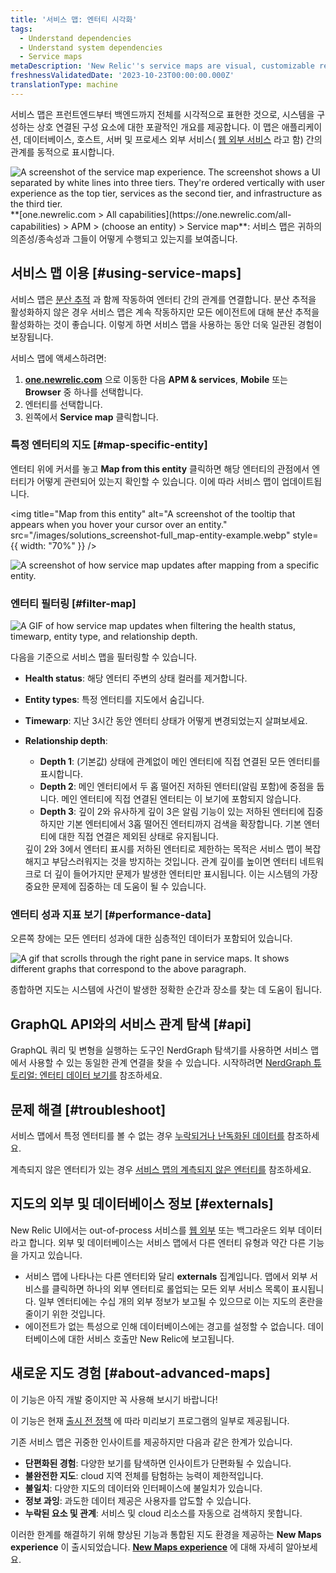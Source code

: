 ```yaml
---
title: '서비스 맵: 엔터티 시각화'
tags:
  - Understand dependencies
  - Understand system dependencies
  - Service maps
metaDescription: 'New Relic''s service maps are visual, customizable representations of your application architecture.'
freshnessValidatedDate: '2023-10-23T00:00:00.000Z'
translationType: machine
---
```


서비스 맵은 프런트엔드부터 백엔드까지 전체를 시각적으로 표현한 것으로, 시스템을 구성하는 상호 연결된 구성 요소에 대한 포괄적인 개요를 제공합니다. 이 맵은 애플리케이션, 데이터베이스, 호스트, 서버 및 프로세스 외부 서비스( [웹 외부 서비스](#externals) 라고 함) 간의 관계를 동적으로 표시합니다.

<img title="Service map experience" alt="A screenshot of the service map experience. The screenshot shows a UI separated by white lines into three tiers. They're ordered vertically with user experience as the top tier, services as the second tier, and infrastructure as the third tier." src="/images/Solutions_screenshot-full_service-map.webp" />

<figcaption>
  <DNT>**[one.newrelic.com &gt; All capabilities](https://one.newrelic.com/all-capabilities) &gt; APM &gt; (choose an entity) &gt; Service map**</DNT>: 서비스 맵은 귀하의 의존성/종속성과 그들이 어떻게 수행되고 있는지를 보여줍니다.
</figcaption>

## 서비스 맵 이용 [#using-service-maps]

서비스 맵은 [분산 추적](/docs/apm/distributed-tracing/getting-started/introduction-distributed-tracing) 과 함께 작동하여 엔터티 간의 관계를 연결합니다. 분산 추적을 활성화하지 않은 경우 서비스 맵은 계속 작동하지만 모든 에이전트에 대해 분산 추적을 활성화하는 것이 좋습니다. 이렇게 하면 서비스 맵을 사용하는 동안 더욱 일관된 경험이 보장됩니다.

서비스 맵에 액세스하려면:

1. <DNT>**[one.newrelic.com](https://one.newrelic.com/all-capabilities)**</DNT> 으로 이동한 다음 <DNT>**APM &amp; services**</DNT>, <DNT>**Mobile**</DNT> 또는 <DNT>**Browser**</DNT> 중 하나를 선택합니다.
2. 엔터티를 선택합니다.
3. 왼쪽에서 <DNT>**Service map**</DNT> 클릭합니다.

### 특정 엔터티의 지도 [#map-specific-entity]

엔터티 위에 커서를 놓고 <DNT>**Map from this entity**</DNT> 클릭하면 해당 엔터티의 관점에서 엔터티가 어떻게 관련되어 있는지 확인할 수 있습니다. 이에 따라 서비스 맵이 업데이트됩니다.

<img title="Map from this entity" alt="A screenshot of the tooltip that appears when you hover your cursor over an entity." src="/images/solutions_screenshot-full_map-entity-example.webp" style={{ width: "70%" }} />

<img title="Example of map from this entity" alt="A screenshot of how service map updates after mapping from a specific entity." src="/images/solutions_screenshot-crop_mapfromthisentityexample.webp" />

### 엔터티 필터링 [#filter-map]

<img title="Search, filter, and explore your entities" alt="A GIF of how service map updates when filtering the health status, timewarp, entity type, and relationship depth." src="/images/solutions_screenshot-full_filter-service-map.gif" />

다음을 기준으로 서비스 맵을 필터링할 수 있습니다.

* <DNT>**Health status**</DNT>: 해당 엔터티 주변의 상태 컬러를 제거합니다.

* <DNT>**Entity types**</DNT>: 특정 엔터티를 지도에서 숨깁니다.

* <DNT>**Timewarp**</DNT>: 지난 3시간 동안 엔터티 상태가 어떻게 변경되었는지 살펴보세요.

* <DNT>**Relationship depth**</DNT>:

  * <DNT>**Depth 1**</DNT>: (기본값) 상태에 관계없이 메인 엔터티에 직접 연결된 모든 엔터티를 표시합니다.
  * <DNT>**Depth 2**</DNT>: 메인 엔터티에서 두 홉 떨어진 저하된 엔터티(알림 포함)에 중점을 둡니다. 메인 엔터티에 직접 연결된 엔터티는 이 보기에 포함되지 않습니다.
  * <DNT>**Depth 3**</DNT>: 깊이 2와 유사하게 깊이 3은 알림 기능이 있는 저하된 엔터티에 집중하지만 기본 엔터티에서 3홉 떨어진 엔터티까지 검색을 확장합니다. 기본 엔터티에 대한 직접 연결은 제외된 상태로 유지됩니다.

  <Callout variant="tip">
    깊이 2와 3에서 엔터티 표시를 저하된 엔터티로 제한하는 목적은 서비스 맵이 복잡해지고 부담스러워지는 것을 방지하는 것입니다. 관계 깊이를 높이면 엔터티 네트워크로 더 깊이 들어가지만 문제가 발생한 엔터티만 표시됩니다. 이는 시스템의 가장 중요한 문제에 집중하는 데 도움이 될 수 있습니다.
  </Callout>

### 엔터티 성과 지표 보기 [#performance-data]

오른쪽 창에는 모든 엔터티 성과에 대한 심층적인 데이터가 포함되어 있습니다.

<img title="Service maps right pane" alt="A gif that scrolls through the right pane in service maps. It shows different graphs that correspond to the above paragraph." src="/images/solutions_screenshot-full_service-maps-right-pane.gif" />

종합하면 지도는 시스템에 사건이 발생한 정확한 순간과 장소를 찾는 데 도움이 됩니다.

## GraphQL API와의 서비스 관계 탐색 [#api]

GraphQL 쿼리 및 변형을 실행하는 도구인 NerdGraph 탐색기를 사용하면 서비스 맵에서 사용할 수 있는 동일한 관계 연결을 찾을 수 있습니다. 시작하려면 [NerdGraph 튜토리얼: 엔터티 데이터 보기를](/docs/apis/nerdgraph/examples/nerdgraph-entities-api-tutorial/) 참조하세요.

## 문제 해결 [#troubleshoot]

서비스 맵에서 특정 엔터티를 볼 수 없는 경우 [누락되거나 난독화된 데이터를](/docs/troubleshooting-missing-or-obfuscated-data-new-relic-one) 참조하세요.

계측되지 않은 엔터티가 있는 경우 [서비스 맵의 계측되지 않은 엔터티를](/docs/new-relic-solutions/new-relic-one/ui-data/service-maps/uninstrumented-entities-service-maps) 참조하세요.

## 지도의 외부 및 데이터베이스 정보 [#externals]

New Relic UI에서는 out-of-process 서비스를 [웹 외부](/docs/using-new-relic/welcome-new-relic/get-started/glossary#web-external) 또는 백그라운드 외부 데이터라고 합니다. 외부 및 데이터베이스는 서비스 맵에서 다른 엔터티 유형과 약간 다른 기능을 가지고 있습니다.

* 서비스 맵에 나타나는 다른 엔터티와 달리 <DNT>**externals**</DNT> 집계입니다. 맵에서 외부 서비스를 클릭하면 하나의 외부 엔터티로 롤업되는 모든 외부 서비스 목록이 표시됩니다. 일부 엔터티에는 수십 개의 외부 정보가 보고될 수 있으므로 이는 지도의 혼란을 줄이기 위한 것입니다.
* 에이전트가 없는 특성으로 인해 데이터베이스에는 경고를 설정할 수 없습니다. 데이터베이스에 대한 서비스 호출만 New Relic에 보고됩니다.

## 새로운 지도 경험 [#about-advanced-maps]

<Callout title="시사">
  이 기능은 아직 개발 중이지만 꼭 사용해 보시기 바랍니다!

  이 기능은 현재 [출시 전 정책](/docs/licenses/license-information/referenced-policies/new-relic-pre-release-policy) 에 따라 미리보기 프로그램의 일부로 제공됩니다.
</Callout>

기존 서비스 맵은 귀중한 인사이트를 제공하지만 다음과 같은 한계가 있습니다.

* **단편화된 경험**: 다양한 보기를 탐색하면 인사이트가 단편화될 수 있습니다.
* **불완전한 지도**: cloud 지역 전체를 탐험하는 능력이 제한적입니다.
* **불일치**: 다양한 지도의 데이터와 인터페이스에 불일치가 있습니다.
* **정보 과잉**: 과도한 데이터 제공은 사용자를 압도할 수 있습니다.
* **누락된 요소 및 관계**: 서비스 및 cloud 리소스를 자동으로 검색하지 못합니다.

이러한 한계를 해결하기 위해 향상된 기능과 통합된 지도 환경을 제공하는 <DNT>**New Maps experience**</DNT> 이 출시되었습니다. [<DNT>**New Maps experience**</DNT>](/docs/new-relic-solutions/new-relic-one/ui-data/advanced-maps) 에 대해 자세히 알아보세요.